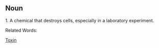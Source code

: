 == Noun ==

1. A chemical that destroys cells, especially in a laboratory experiment.

Related Words:

[[Toxin]]